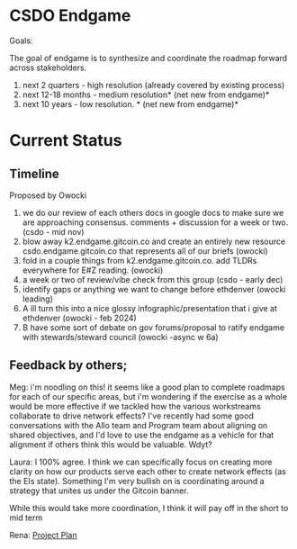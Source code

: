 
# CSDO Endgame

Goals:

The goal of endgame is to synthesize and coordinate the roadmap forward across stakeholders.
1. next 2 quarters - high resolution (already covered by existing process)
2. next 12-18 months - medium resolution* (net new from endgame)*
3. next 10 years - low resolution. * (net new from endgame)*


# Current Status

## Timeline

Proposed by Owocki

1. we do our review of each others docs in google docs to make sure we are approaching consensus.  comments + discussion for a week or two. (csdo - mid nov)
2. blow away k2.endgame.gitcoin.co and create an entirely new resource csdo.endgame.gitcoin.co that represents all of our briefs (owocki)
3. fold in a couple things from k2.endgame.gitcoin.co. add TLDRs everywhere for E#Z reading. (owocki)
4. a week or two of review/vibe check from this group (csdo - early dec)
5. identify gaps or anything we want to change before ethdenver (owocki leading)
6. A ill turn this into a nice glossy infographic/presentation that i give at ethdenver (owocki - feb 2024)
6. B have some sort of debate on gov forums/proposal to ratify endgame with stewards/steward council (owocki -async w 6a)

## Feedback by others;

Meg: i'm noodling on this! it seems like a good plan to complete roadmaps for each of our specific areas, but i'm wondering if the exercise as a whole would be more effective if we tackled how the various workstreams collaborate to drive network effects? I've recently had some good conversations with the Allo team and Program team about aligning on shared objectives, and I'd love to use the endgame as a vehicle for that alignment if others think this would be valuable. Wdyt?

Laura: I 100% agree. I think we can specifically focus on creating more clarity on how our products serve each other to create network effects (as the EIs state). Something I'm very bullish on is coordinating around a strategy that unites us under the Gitcoin banner.

While this would take more coordination, I think it will pay off in the short to mid term


Rena: [Project Plan](https://docs.google.com/document/d/1b0bMNfYhk_Xyo4VCoV_liUAGVVF7rYg2nsonYdcqDqY/edit)






